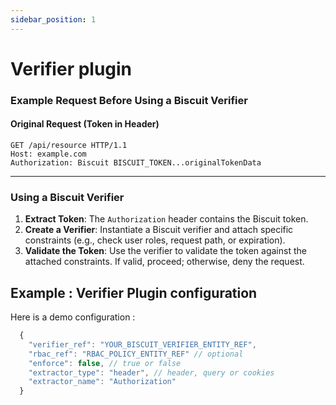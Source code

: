 ```yaml
---
sidebar_position: 1
---
```



# Verifier plugin


### **Example Request Before Using a Biscuit Verifier**

#### **Original Request (Token in Header)**

```http
GET /api/resource HTTP/1.1
Host: example.com
Authorization: Biscuit BISCUIT_TOKEN...originalTokenData
```

---

### **Using a Biscuit Verifier**
1. **Extract Token**: The `Authorization` header contains the Biscuit token.
2. **Create a Verifier**: Instantiate a Biscuit verifier and attach specific constraints (e.g., check user roles, request path, or expiration).
3. **Validate the Token**: Use the verifier to validate the token against the attached constraints. If valid, proceed; otherwise, deny the request.

## Example : Verifier Plugin configuration

Here is a demo configuration :

```js
  {
    "verifier_ref": "YOUR_BISCUIT_VERIFIER_ENTITY_REF",
    "rbac_ref": "RBAC_POLICY_ENTITY_REF" // optional
    "enforce": false, // true or false
    "extractor_type": "header", // header, query or cookies
    "extractor_name": "Authorization"
  }
```